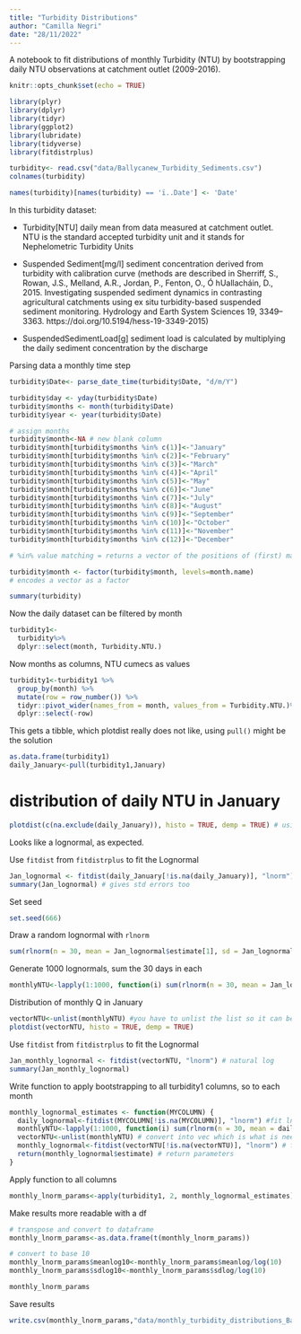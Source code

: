 ```yaml
---
title: "Turbidity Distributions"
author: "Camilla Negri"
date: "28/11/2022"
---
```


A notebook to fit distributions of monthly Turbidity (NTU) by bootstrapping daily NTU observations at catchment outlet (2009-2016).

```r
knitr::opts_chunk$set(echo = TRUE)

library(plyr)
library(dplyr)
library(tidyr)
library(ggplot2)
library(lubridate)
library(tidyverse)
library(fitdistrplus)

turbidity<- read.csv("data/Ballycanew_Turbidity_Sediments.csv")
colnames(turbidity)

names(turbidity)[names(turbidity) == 'ï..Date'] <- 'Date'
```

In this turbidity dataset:

- Turbidity[NTU] daily mean from data measured at catchment outlet. NTU is the standard accepted turbidity unit and it stands for Nephelometric Turbidity Units 	

- Suspended Sediment[mg/l] sediment concentration derived from turbidity with calibration curve (methods are described in Sherriff, S., Rowan, J.S., Melland, A.R., Jordan, P., Fenton, O., Ó hUallacháin, D., 2015. Investigating suspended sediment dynamics in contrasting agricultural catchments using ex situ turbidity-based suspended sediment monitoring. Hydrology and Earth System Sciences 19, 3349–3363. https://doi.org/10.5194/hess-19-3349-2015)

- SuspendedSedimentLoad[g]	sediment load is calculated by multiplying the daily sediment concentration by the discharge

Parsing data a monthly time step
```r
turbidity$Date<- parse_date_time(turbidity$Date, "d/m/Y")

turbidity$day <- yday(turbidity$Date)
turbidity$months <- month(turbidity$Date)
turbidity$year <- year(turbidity$Date)

# assign months
turbidity$month<-NA # new blank column
turbidity$month[turbidity$months %in% c(1)]<-"January"
turbidity$month[turbidity$months %in% c(2)]<-"February"
turbidity$month[turbidity$months %in% c(3)]<-"March"
turbidity$month[turbidity$months %in% c(4)]<-"April"
turbidity$month[turbidity$months %in% c(5)]<-"May"
turbidity$month[turbidity$months %in% c(6)]<-"June"
turbidity$month[turbidity$months %in% c(7)]<-"July"
turbidity$month[turbidity$months %in% c(8)]<-"August"
turbidity$month[turbidity$months %in% c(9)]<-"September"
turbidity$month[turbidity$months %in% c(10)]<-"October"
turbidity$month[turbidity$months %in% c(11)]<-"November"
turbidity$month[turbidity$months %in% c(12)]<-"December"

# %in% value matching = returns a vector of the positions of (first) matches of its first argument in its second

turbidity$month <- factor(turbidity$month, levels=month.name) 
# encodes a vector as a factor

summary(turbidity)
```

Now the daily dataset can be filtered by month
```r
turbidity1<-
  turbidity%>%
  dplyr::select(month, Turbidity.NTU.)
```

Now months as columns, NTU cumecs as values 
```r
turbidity1<-turbidity1 %>%
  group_by(month) %>%
  mutate(row = row_number()) %>%
  tidyr::pivot_wider(names_from = month, values_from = Turbidity.NTU.)%>%
  dplyr::select(-row)
```

This gets a tibble, which plotdist really does not like, using `pull()` might be the solution
```r
as.data.frame(turbidity1)
daily_January<-pull(turbidity1,January)
```

# distribution of daily NTU in January
```r
plotdist(c(na.exclude(daily_January)), histo = TRUE, demp = TRUE) # using c(na.exclude()) to get rid of "Error in density.default(data) : 'x' contains missing values" and get CDF
```

Looks like a lognormal, as expected.

Use `fitdist` from `fitdistrplus` to fit the Lognormal
```r
Jan_lognormal <- fitdist(daily_January[!is.na(daily_January)], "lnorm") # both !is.na and na.exclude still produce the warning 
summary(Jan_lognormal) # gives std errors too
```

Set seed
```r
set.seed(666)
```

Draw a random lognormal with `rlnorm`
```r
sum(rlnorm(n = 30, mean = Jan_lognormal$estimate[1], sd = Jan_lognormal$estimate[2])) # sum of the randomly drawn lognormal, this means I have a total monthly NTU 
```

Generate 1000 lognormals, sum the 30 days in each
```r
monthlyNTU<-lapply(1:1000, function(i) sum(rlnorm(n = 30, mean = Jan_lognormal$estimate[1], sd = Jan_lognormal$estimate[2])))
```

Distribution of monthly Q in January
```r
vectorNTU<-unlist(monthlyNTU) #you have to unlist the list so it can be plotted
plotdist(vectorNTU, histo = TRUE, demp = TRUE)
```

Use `fitdist` from `fitdistrplus` to fit the Lognormal
```r
Jan_monthly_lognormal <- fitdist(vectorNTU, "lnorm") # natural log
summary(Jan_monthly_lognormal)
```

Write function to apply bootstrapping to all turbidity1 columns, so to each month
```r
monthly_lognormal_estimates <- function(MYCOLUMN) {
  daily_lognormal<-fitdist(MYCOLUMN[!is.na(MYCOLUMN)], "lnorm") #fit lnorm to daily data
  monthlyNTU<-lapply(1:1000, function(i) sum(rlnorm(n = 30, mean = daily_lognormal$estimate[1], sd = daily_lognormal$estimate[2]),na.rm = T)) # generate 1000 lnorm with the fitted params above, then sum the 30 datapoints in each lnorm so to cumulate days into months
  vectorNTU<-unlist(monthlyNTU) # convert into vec which is what is needed in fitdist
  monthly_lognormal<-fitdist(vectorNTU[!is.na(vectorNTU)], "lnorm") # fit monthly lnorm
  return(monthly_lognormal$estimate) # return parameters
} 
```

Apply function to all columns
```r
monthly_lnorm_params<-apply(turbidity1, 2, monthly_lognormal_estimates)
```

Make results more readable with a df
```r
# transpose and convert to dataframe
monthly_lnorm_params<-as.data.frame(t(monthly_lnorm_params))

# convert to base 10
monthly_lnorm_params$meanlog10<-monthly_lnorm_params$meanlog/log(10)
monthly_lnorm_params$sdlog10<-monthly_lnorm_params$sdlog/log(10)

monthly_lnorm_params
```

Save results
```r
write.csv(monthly_lnorm_params,"data/monthly_turbidity_distributions_Ballycanew.csv")
```
